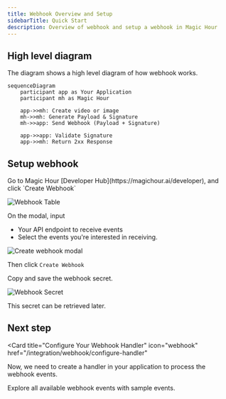 ```yaml
---
title: Webhook Overview and Setup
sidebarTitle: Quick Start
description: Overview of webhook and setup a webhook in Magic Hour
---
```


## High level diagram

The diagram shows a high level diagram of how webhook works.

```mermaid
sequenceDiagram
    participant app as Your Application
    participant mh as Magic Hour

    app->>mh: Create video or image
    mh->>mh: Generate Payload & Signature
    mh->>app: Send Webhook (Payload + Signature)

    app->>app: Validate Signature
    app->>mh: Return 2xx Response
```

## Setup webhook

<Steps>
<Step title="Visit Developer Hub">
Go to Magic Hour [Developer Hub](https://magichour.ai/developer), and click `Create Webhook`

![Webhook Table](./images/webhook-secret.png)

</Step>
<Step title="Configure webhook">
  
On the modal, input

- Your API endpoint to receive events
- Select the events you're interested in receiving.

![Create webhook modal](./images/create-webhook-modal.png)

Then click `Create Webhook`

</Step>
<Step title="Save webhook secret">

Copy and save the webhook secret.

![Webhook Secret](./images/webhook-secret.png)

<Note>This secret can be retrieved later.</Note>

</Step>

</Steps>

## Next step

<CardGroup cols={2}>

<Card
  title="Configure Your Webhook Handler"
  icon="webhook"
  href="/integration/webhook/configure-handler"
>
  Now, we need to create a handler in your application to process the webhook
  events.
</Card>

<Card title="Webhook Reference" icon="book" href="/webhook-reference">
  Explore all available webhook events with sample events.
</Card>

</CardGroup>

